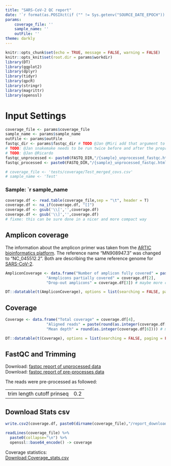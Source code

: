 ```yaml
---
title: "SARS-CoV-2 QC report"                                                                                                                                                                                                                                                                                                                                                                                                                                                                                                                                                                                                                                                                                                                                                                                                                                                                                                                                                                                                                                                                                                                                                                                                                                                                                                                                                                                                                                                                                                                                                                                                                                                                                                                                                                                                                                                                                                                                                                                                                                                                                                                                                                                                                                                                                                                                                                                                                                                                                                                                                                                                                                                                                                                                                                                                                                                                                                                                                                                                                                                                                                                                                                                                                                                                                                                                                                                                                                                                                                                                                                                                                                                                                                                                                                                 
date: '`r format(as.POSIXct(if ("" != Sys.getenv("SOURCE_DATE_EPOCH")) { as.numeric(Sys.getenv("SOURCE_DATE_EPOCH")) } else { Sys.time() }, origin="1970-01-01"), "%Y-%m-%d %H:%M:%S")`'
params:
    coverage_file: ''
    sample_name: ''
    outFile: ''
theme: darkly
---
```


```r
knitr::opts_chunk$set(echo = TRUE, message = FALSE, warning = FALSE)
knitr::opts_knit$set(root.dir = params$workdir)
library(DT)
library(ggplot2)
library(dplyr)
library(tidyr)
library(qpcR)
library(stringr)
library(magrittr)
library(openssl)
```

# Input Settings
```r
coverage_file <- params$coverage_file
sample_name <- params$sample_name
outFile <- params$outFile
fastqc_dir <- params$fastqc_dir # TODO @Jan @Miri add that argument to the snakemake rule and the rendersite function?
# TODO: @Jan snakemake needs to be run twice before and after the preprocessing
# TODO: @Jan @Ricardo 
fastqc_unprocessed <- paste0(FASTQ_DIR,"/{sample}_unprocessed_fastqc.html")
fastqc_processed <- paste0(FASTQ_DIR,"/{sample}_unprocessed_fastqc.html")

``` 
```r
# coverage_file <- 'tests/coverage/Test_merged_covs.csv'
# sample_name <- 'Test'
``` 
### Sample: `r sample_name 
```r
coverage.df <- read.table(coverage_file,sep = "\t", header = T) 
coverage.df <- na_if(coverage.df, "[]")
coverage.df <- gsub('\\[','',coverage.df)
coverage.df <- gsub('\\]','',coverage.df)
# fixme: this can be sure done in a nicer and more compact way
```
## Amplicon coverage  
The information about the amplicon primer was taken from the [ARTIC bioinformatics platform](https://github.com/joshquick/artic-ncov2019/blob/master/primer_schemes/nCoV-2019/V3/nCoV-2019.bed).
The reference name "MN908947.3" was changed to "NC_045512.2". Both are describing the same reference genome for 
[SARS-CoV-2](https://www.ncbi.nlm.nih.gov/nuccore/1798174254). 
 
```r

AmpliconCoverage <- data.frame("Number of amplicon fully covered" = paste0(coverage.df[1],' out of 98'), 
                  "Anmplicons partially covered" = coverage.df[2],
                  "Drop-out amplicons" = coverage.df[3]) # maybe more clear title stating which coverage

DT::datatable(t(AmpliconCoverage), options = list(searching = FALSE, paging = FALSE))

```

## Coverage

```r

Coverage <- data.frame("Total coverage" = coverage.df[4], 
                  "Aligned reads" = paste(round(as.integer(coverage.df[5]),1),"%"),
                  "Mean depth" = round(as.integer(coverage.df[6]))) # maybe more clear title stating which coverage

DT::datatable(t(Coverage), options = list(searching = FALSE, paging = FALSE))

```
## FastQC and Trimming

Download: [fastqc report of unprocessed data](fastqc_unprocessed)  
Download: [fastqc report of pre-processes data](fastqc_processed) 



The reads were pre-processed as followed:  

|      |     |  
|:-----|:----|  
|trim length cutoff prinseq |0.2|

## Download Stats csv
```r
 
write.csv2(coverage.df, paste0(dirname(coverage_file),"/report_download_coverage.csv")) # not sure about the funct of the dataframe here, but it works so I leave it for now

readLines(coverage_file) %>% 
  paste0(collapse="\n") %>% 
  openssl::base64_encode() -> coverage
```
Coverage statistics:  
[Download Coverage_stats.csv](`r sprintf('data:text/csv;base64,%s', coverage)`)

